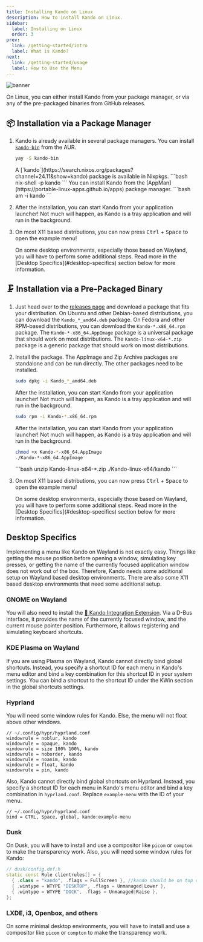 ```yaml
---
title: Installing Kando on Linux
description: How to install Kando on Linux.
sidebar:
  label: Installing on Linux
  order: 3
prev:
  link: /getting-started/intro
  label: What is Kando?
next:
  link: /getting-started/usage
  label: How to Use the Menu
---
```



![banner](../../../assets/banner06.png)

<Intro>
On Linux, you can either install Kando from your package manager, or via any of the pre-packaged binaries from GitHub releases.
</Intro>

## 📦 Installation via a Package Manager

<Steps>

1. Kando is already available in several package managers. 
   <Tabs>
    <TabItem label="AUR">
      You can install [`kando-bin`](https://aur.archlinux.org/packages/kando-bin/) from the AUR.
      ```bash
      yay -S kando-bin
      ```
    </TabItem>
    <TabItem label="NixOS">
      A [`kando`](https://search.nixos.org/packages?channel=24.11&show=kando) package is available in Nixpkgs.
      ```bash
      nix-shell -p kando
      ```
    </TabItem>
    <TabItem label="AM or AppMan">
      You can install Kando from the [AppMan](https://portable-linux-apps.github.io/apps) package manager.
      ```bash
      am -i kando
      ```
    </TabItem>
   </Tabs>

2. After the installation, you can start Kando from your application launcher! Not much will happen, as Kando is a tray application and will run in the background.

3. On most X11 based distributions, you can now press <kbd>Ctrl</kbd> + <kbd>Space</kbd> to open the example menu!
   <Aside type="note" title='This does not work?'>
    On some desktop environments, especially those based on Wayland, you will have to perform some additional steps. Read more in the [Desktop Specifics](#desktop-specifics) section below for more information.
   </Aside>

</Steps>

## 🗜️ Installation via a Pre-Packaged Binary

<Steps>

1. Just head over to the [releases page](https://github.com/kando-menu/kando/releases) and download a package that fits your distribution.
   <Tabs syncKey="download-type">
    <TabItem label="Ubuntu">
      On Ubuntu and other Debian-based distributions, you can download the `Kando_*_amd64.deb` package.
    </TabItem>
    <TabItem label="Fedora">
      On Fedora and other RPM-based distributions, you can download the `Kando-*.x86_64.rpm` package.
    </TabItem>
    <TabItem label="AppImage">
      The `Kando-*-x86_64.AppImage` package is a universal package that should work on most distributions.
    </TabItem>
    <TabItem label="Zip Archive">
      The `Kando-linux-x64-*.zip` package is a generic package that should work on most distributions.
    </TabItem>
   </Tabs>

2. Install the package. The AppImage and Zip Archive packages are standalone and can be run directly. The other packages need to be installed.
   <Tabs syncKey="download-type">
    <TabItem label="Ubuntu">
      ```bash
      sudo dpkg -i Kando_*_amd64.deb
      ```
      After the installation, you can start Kando from your application launcher! Not much will happen, as Kando is a tray application and will run in the background.
    </TabItem>
    <TabItem label="Fedora">
      ```bash
      sudo rpm -i Kando-*.x86_64.rpm
      ```
      After the installation, you can start Kando from your application launcher! Not much will happen, as Kando is a tray application and will run in the background.
    </TabItem>
    <TabItem label="AppImage">
      ```bash
      chmod +x Kando-*-x86_64.AppImage
      ./Kando-*-x86_64.AppImage
      ```
    </TabItem>
    <TabItem label="Zip Archive">
      ```bash
      unzip Kando-linux-x64-*.zip
      ./Kando-linux-x64/kando
      ```
    </TabItem>
   </Tabs>

3. On most X11 based distributions, you can now press <kbd>Ctrl</kbd> + <kbd>Space</kbd> to open the example menu!
   <Aside type="note" title='This does not work?'>
    On some desktop environments, especially those based on Wayland, you will have to perform some additional steps. Read more in the [Desktop Specifics](#desktop-specifics) section below for more information.
   </Aside>
  
</Steps>

## Desktop Specifics

Implementing a menu like Kando on Wayland is not exactly easy.
Things like getting the mouse position before opening a window, simulating key presses, or getting the name of the currently focused application window does not work out of the box.
Therefore, Kando needs some additional setup on Wayland based desktop environments.
There are also some X11 based desktop environments that need some additional setup.

### <Icon name="simple-icons:gnome" class="inline-icon" /> GNOME on Wayland

You will also need to install the [🐚 Kando Integration Extension](https://github.com/kando-menu/gnome-shell-integration).
Via a D-Bus interface, it provides the name of the currently focused window, and the current mouse pointer position.
Furthermore, it allows registering and simulating keyboard shortcuts.


### <Icon name="simple-icons:kde" class="inline-icon" /> KDE Plasma on Wayland

If you are using Plasma on Wayland, Kando cannot directly bind global shortcuts.
Instead, you specify a shortcut ID for each menu in Kando's menu editor and bind a key combination for this shortcut ID in your system settings.
You can bind a shortcut to the shortcut ID under the KWin section in the global shortcuts settings.

### <Icon name="simple-icons:hyprland" class="inline-icon" /> Hyprland

You will need some window rules for Kando.
Else, the menu will not float above other windows.

```
// ~/.config/hypr/hyprland.conf
windowrule = noblur, kando
windowrule = opaque, kando
windowrule = size 100% 100%, kando
windowrule = noborder, kando
windowrule = noanim, kando
windowrule = float, kando
windowrule = pin, kando
```

Also, Kando cannot directly bind global shortcuts on Hyprland.
Instead, you specify a shortcut ID for each menu in Kando's menu editor and bind a key combination in `hyprland.conf`.
Replace `example-menu` with the ID of your menu.

```
// ~/.config/hypr/hyprland.conf
bind = CTRL, Space, global, kando:example-menu
```

### Dusk

On Dusk, you will have to install and use a compositor like `picom` or `compton` to make the transparency work.
Also, you will need some window rules for Kando:
```cpp
// dusk/config.def.h
static const Rule clientrules[] = {
  { .class = "kando", .flags = FullScreen }, //kando should be on top of DOCK clientrule
  { .wintype = WTYPE "DESKTOP", .flags = Unmanaged|Lower },
  { .wintype = WTYPE "DOCK", .flags = Unmanaged|Raise },
};
```

### LXDE, i3, Openbox, and others

On some minimal desktop environments, you will have to install and use a compositor like `picom` or `compton` to make the transparency work.